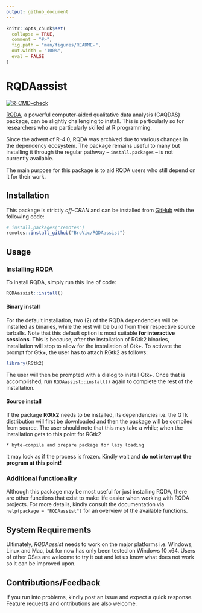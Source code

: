 ```yaml
---
output: github_document
---
```


<!-- README.md is generated from README.Rmd. Please edit that file -->

```r
knitr::opts_chunk$set(
  collapse = TRUE,
  comment = "#>",
  fig.path = "man/figures/README-",
  out.width = "100%",
  eval = FALSE
)
```

# RQDAassist

<!-- badges: start -->

[![R-CMD-check](https://github.com/BroVic/RQDAassist/workflows/R-CMD-check/badge.svg)](https://github.com/BroVic/RQDAassist/actions)

<!-- badges: end -->

[RQDA](http://rqda.r-forge.r-project.org/), a powerful computer-aided qualitative data analysis (CAQDAS) package, can be slightly challenging to install. This is particularly so for researchers who are particularly skilled at R programming.

Since the advent of R-4.0, RQDA was archived due to various changes in the dependency ecosystem. The package remains useful to many but installing it through the regular pathway -- `install.packages` -- is not currently available.

The main purpose for this package is to aid RQDA users who still depend on it for their work.

## Installation
This package is strictly *off-CRAN* and can be installed from [GitHub](https://github.com/BroVic/RQDAassist) with the following code:

```r
# install.packages("remotes")
remotes::install_github("BroVic/RQDAassist")
```

## Usage
### Installing RQDA
To install RQDA, simply run this line of code:

```r
RQDAassist::install()
```

#### Binary install
For the default installation, two (2) of the RQDA dependencies will be installed as binaries, while the rest will be build from their respective source tarballs. Note that this default option is most suitable **for interactive sessions**. This is because, after the installation of RGtk2 binaries, installation will stop to allow for the installation of Gtk+. To activate the prompt for Gtk+, the user has to attach RGtk2 as follows:

```r
library(RGtk2)
```

The user will then be prompted with a dialog to install Gtk+. Once that is accomplished, run `RQDAassist::install()` again to complete the rest of the installation.

#### Source install
If the package **RGtk2** needs to be installed, its dependencies i.e. the GTk distribution will first be downloaded and then the package will be compiled from source. The user should note that this may take a while; when the installation gets to this point for RGtk2

    * byte-compile and prepare package for lazy loading

it may look as if the process is frozen. Kindly wait and **do not interrupt the program at this point!**

### Additional functionality
Although this package may be most useful for just installing RQDA, there are other functions that exist to make life easier when working with RQDA projects. For more details, kindly consult the documentation via `help(package = "RQDAassist")` for an overview of the available functions.

## System Requirements
Ultimately, *RQDAassist* needs to work on the major platforms i.e. Windows, Linux and Mac, but for now has only been tested on Windows 10 x64. Users of other OSes are welcome to try it out and let us know what does not work so it can be improved upon.

## Contributions/Feedback
If you run into problems, kindly post an issue and expect a quick response. Feature requests and ontributions are also welcome.
